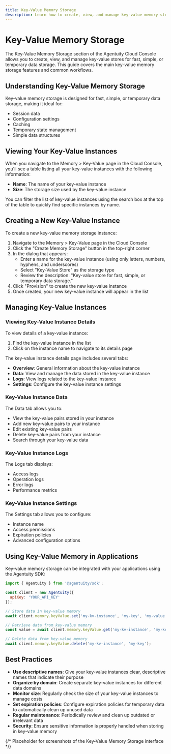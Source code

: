 ```yaml
---
title: Key-Value Memory Storage
description: Learn how to create, view, and manage key-value memory storage in the Agentuity Cloud Console
---
```


# Key-Value Memory Storage

The Key-Value Memory Storage section of the Agentuity Cloud Console allows you to create, view, and manage key-value stores for fast, simple, or temporary data storage. This guide covers the main key-value memory storage features and common workflows.

## Understanding Key-Value Memory Storage

Key-value memory storage is designed for fast, simple, or temporary data storage, making it ideal for:

- Session data
- Configuration settings
- Caching
- Temporary state management
- Simple data structures

## Viewing Your Key-Value Instances

When you navigate to the Memory > Key-Value page in the Cloud Console, you'll see a table listing all your key-value instances with the following information:

- **Name**: The name of your key-value instance
- **Size**: The storage size used by the key-value instance

You can filter the list of key-value instances using the search box at the top of the table to quickly find specific instances by name.

## Creating a New Key-Value Instance

To create a new key-value memory storage instance:

1. Navigate to the Memory > Key-Value page in the Cloud Console
2. Click the "Create Memory Storage" button in the top-right corner
3. In the dialog that appears:
   - Enter a name for the key-value instance (using only letters, numbers, hyphens, and underscores)
   - Select "Key-Value Store" as the storage type
   - Review the description: "Key-value store for fast, simple, or temporary data storage."
4. Click "Provision" to create the new key-value instance
5. Once created, your new key-value instance will appear in the list

## Managing Key-Value Instances

### Viewing Key-Value Instance Details

To view details of a key-value instance:

1. Find the key-value instance in the list
2. Click on the instance name to navigate to its details page

The key-value instance details page includes several tabs:

- **Overview**: General information about the key-value instance
- **Data**: View and manage the data stored in the key-value instance
- **Logs**: View logs related to the key-value instance
- **Settings**: Configure the key-value instance settings

### Key-Value Instance Data

The Data tab allows you to:

- View the key-value pairs stored in your instance
- Add new key-value pairs to your instance
- Edit existing key-value pairs
- Delete key-value pairs from your instance
- Search through your key-value data

### Key-Value Instance Logs

The Logs tab displays:

- Access logs
- Operation logs
- Error logs
- Performance metrics

### Key-Value Instance Settings

The Settings tab allows you to configure:

- Instance name
- Access permissions
- Expiration policies
- Advanced configuration options

## Using Key-Value Memory in Applications

Key-value memory storage can be integrated with your applications using the Agentuity SDK:

```javascript
import { Agentuity } from '@agentuity/sdk';

const client = new Agentuity({
  apiKey: 'YOUR_API_KEY'
});

// Store data in key-value memory
await client.memory.keyValue.set('my-kv-instance', 'my-key', 'my-value');

// Retrieve data from key-value memory
const value = await client.memory.keyValue.get('my-kv-instance', 'my-key');

// Delete data from key-value memory
await client.memory.keyValue.delete('my-kv-instance', 'my-key');
```

## Best Practices

- **Use descriptive names**: Give your key-value instances clear, descriptive names that indicate their purpose
- **Organize by domain**: Create separate key-value instances for different data domains
- **Monitor size**: Regularly check the size of your key-value instances to manage costs
- **Set expiration policies**: Configure expiration policies for temporary data to automatically clean up unused data
- **Regular maintenance**: Periodically review and clean up outdated or irrelevant data
- **Security**: Ensure sensitive information is properly handled when storing in key-value memory

{/* Placeholder for screenshots of the Key-Value Memory Storage interface */}
